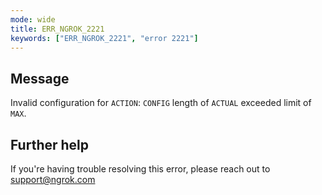 ```yaml
---
mode: wide
title: ERR_NGROK_2221
keywords: ["ERR_NGROK_2221", "error 2221"]
---
```


## Message

Invalid configuration for `ACTION`: `CONFIG` length of `ACTUAL` exceeded limit of `MAX`.

## Further help

If you're having trouble resolving this error, please reach out to [support@ngrok.com](mailto:support@ngrok.com?subject=Help%20with%20ERR_NGROK_2221)
